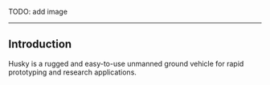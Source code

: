 TODO: add image

---

## Introduction

Husky is a rugged and easy-to-use unmanned ground vehicle for rapid prototyping and research applications.
